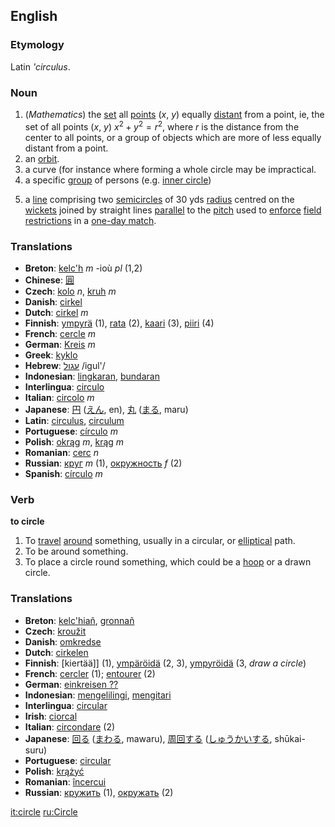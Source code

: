 ==English==

===Etymology===

Latin '''circulus''.

===Noun===

#(''Mathematics'') the [[set]] all [[point]]s (''x'', ''y'') equally [[distant]] from a point, ie, the set of all points (''x'', ''y'') <math> x^2 + y^2 = r^2 </math>, where <math> r </math> is the distance from the center to all points, or a group of objects which are more of less equally distant from a point.
# an [[orbit]]. 
# a curve (for instance where forming a whole circle may be impractical.
# a specific [[group]] of persons (e.g. [[inner circle]])
# {{Cricket}} a [[line]] comprising two [[semicircle]]s of 30 yds [[radius]] centred on the [[wicket]]s joined by straight lines [[parallel]] to the [[pitch]] used to [[enforce]] [[field restrictions]] in a [[one-day match]].

=== Translations ===
*'''Breton''': [[kelc'h]] ''m'' -ioù ''pl'' (1,2)
*'''Chinese''': [[圓]]
*'''Czech''': [[kolo]] ''n'', [[kruh]] ''m''
*'''Danish''': [[cirkel]]
*'''Dutch''': [[cirkel]] ''m''
*'''Finnish''': [[ympyrä]] (1), [[rata#Finnish|rata]] (2), [[kaari]] (3), [[piiri]] (4)
*'''French''': [[cercle]] ''m''
*'''German''': [[Kreis]] ''m''
*'''Greek''': [[kyklo]]
*'''Hebrew''': [[:he:עגול|עגול]] /igul'/
*'''Indonesian''': [[lingkar|lingkaran]], [[bundar|bundaran]]
*'''Interlingua''': [[circulo]]
*'''Italian''': [[circolo]] ''m''
*'''Japanese''': [[円]] ([[えん]], en), [[丸]] ([[まる]], maru)
*'''Latin''': [[circulus]], [[circulum]]
*'''Portuguese''': [[círculo]] ''m''
*'''Polish''': [[okrąg]] ''m'', [[krąg]] ''m''
*'''Romanian''': [[cerc]] ''n''
*'''Russian''': [[круг]] ''m'' (1), [[окружность]] ''f'' (2)
*'''Spanish''': [[círculo]] ''m''

=== Verb ===

'''to circle'''

#To [[travel]] [[around]] something, usually in a circular, or [[elliptical]] path.
#To be around something.
#To place a circle round something, which could be a [[hoop]] or a drawn circle.

=== Translations ===
*'''Breton''': [[kelc'hiañ]], [[gronnañ]]
*'''Czech''': [[kroužit]]
*'''Danish''': [[omkredse]]
*'''Dutch''': [[cirkelen]]
*'''Finnish''': [kiertää]] (1), [[ympäröidä]] (2, 3), [[ympyröidä]] (3, ''draw a circle'')
*'''French''': [[cercler]] (1); [[entourer]] (2)
*'''German''': [[einkreisen ??]]
*'''Indonesian''': [[keliling|mengelilingi]], [[kitar|mengitari]]
*'''Interlingua''': [[circular]]
*'''Irish''': [[ciorcal]]
*'''Italian''': [[circondare]] (2)
*'''Japanese''': [[回る]] ([[まわる]], mawaru), [[周回]]する ([[しゅうかい]]する, shūkai-suru)
*'''Portuguese''': [[circular]]
*'''Polish''': [[krążyć]]
*'''Romanian''': [[încercui]]
*'''Russian''': [[кружить]] (1), [[окружать]] (2)

[[it:circle]]
[[ru:Circle]]